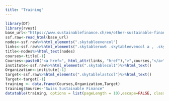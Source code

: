 ```yaml
---
title: "Training"
---
```


```r
library(DT)
library(rvest)
base_url<-"https://www.sustainablefinance.ch/en/other-sustainable-finance-programmes-_content---1--1084.html"
ssf.raw<-read_html(base_url)
nodes<-ssf.raw%>%html_elements(".skytableevencol")
links<-ssf.raw%>%html_elements(".skytablerow6 .skytableevencol a , .skytablerow4 .skytableevencol a , .skytablerow2 .skytableevencol a , .skytablerow8 .skytableevencol a , .skytableoddrow .skytableevencol a , .skytableevencol a+ a")
title<-nodes%>%html_text(nodes)
courses<-title[-1]
Courses<-paste0("<a href=", html_attr(links, "href"),">",courses,"</a>")
institute<-ssf.raw%>%html_elements(".skytablecol1")%>%html_text()
Organization<-institute[-1]
target<-ssf.raw%>%html_elements(".skytablelastcol")%>%html_text()
Target<-target[-1]
training <- data.frame(Courses,Organization,Target)
training$Source<-"Swiss Sustainable Finance"
datatable(training, options = list(pageLength = 10),escape=FALSE, class = 'cell-border stripe')
```
